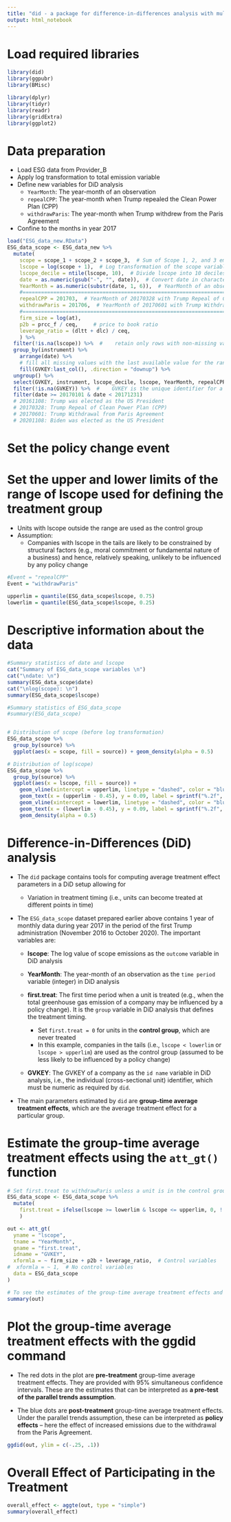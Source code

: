 ```yaml
---
title: "did - a package for difference-in-differences analysis with multiple time periods"
output: html_notebook
---
```



# Load required libraries

```r
library(did)
library(ggpubr)
library(BMisc)

library(dplyr)
library(tidyr)
library(readr)
library(gridExtra)
library(ggplot2) 
```


# Data preparation

- Load ESG data from Provider_B
- Apply log transformation to total emission variable
- Define new variables for DiD analysis
  - `YearMonth`: The year-month of an observation
  - `repealCPP`: The year-month when Trump repealed the Clean Power Plan (CPP)
  - `withdrawParis`: The year-month when Trump withdrew from the Paris Agreement
- Confine to the months in year 2017

```r

load("ESG_data_new.RData")
ESG_data_scope <- ESG_data_new %>% 
  mutate(
    scope = scope_1 + scope_2 + scope_3,  # Sum of Scope 1, 2, and 3 emissions
    lscope = log(scope + 1),  # Log transformation of the scope variable
    lscope_decile = ntile(lscope, 10),  # Divide lscope into 10 deciles for later analysis
    date = as.numeric(gsub("-", "", date)),  # Convert date in character type to numeric  
    YearMonth = as.numeric(substr(date, 1, 6)),  # YearMonth of an observation
    #========================================================================================
    repealCPP = 201703,  # YearMonth of 20170328 with Trump Repeal of Clean Power Plan (CPP)
    withdrawParis = 201706,  # YearMonth of 20170601 with Trump Withdrawal from Paris Agreement
    #========================================================================================
    firm_size = log(at),
    p2b = prcc_f / ceq,     # price to book ratio
    leverage_ratio = (dltt + dlc) / ceq,
    ) %>% 
  filter(!is.na(lscope)) %>%  #    retain only rows with non-missing values of lscope
  group_by(instrument) %>% 
    arrange(date) %>%
    # fill all missing values with the last available value for the range of columns GVKEY:last_col()
    fill(GVKEY:last_col(), .direction = "downup") %>%  
  ungroup() %>% 
  select(GVKEY, instrument, lscope_decile, lscope, YearMonth, repealCPP, withdrawParis, everything()) %>% 
  filter(!is.na(GVKEY)) %>%  #    GVKEY is the unique identifier for a company
  filter(date >= 20170101 & date < 20171231)  
  # 20161108: Trump was elected as the US President
  # 20170328: Trump Repeal of Clean Power Plan (CPP)
  # 20170601: Trump Withdrawal from Paris Agreement
  # 20201108: Biden was elected as the US President

```


# Set the policy change event
# Set the upper and lower limits of the range of lscope used for defining the treatment group

  - Units with lscope outside the range are used as the control group
  - Assumption: 
    - Companies with lscope in the tails are likely to be constrained by structural factors (e.g., moral commitment or fundamental nature of a business) and hence, relatively speaking, unlikely to be influenced by any policy change
    
```r

#Event = "repealCPP"
Event = "withdrawParis"

upperlim = quantile(ESG_data_scope$lscope, 0.75) 
lowerlim = quantile(ESG_data_scope$lscope, 0.25)

```


# Descriptive information about the data

```r

#Summary statistics of date and lscope
cat("Summary of ESG_data_scope variables \n")
cat("\ndate: \n")
summary(ESG_data_scope$date)
cat("\nlog(scope): \n")
summary(ESG_data_scope$lscope)

#Summary statistics of ESG_data_scope
#summary(ESG_data_scope)


# Distribution of scope (before log transformation)
ESG_data_scope %>% 
  group_by(source) %>% 
  ggplot(aes(x = scope, fill = source)) + geom_density(alpha = 0.5)

# Distribution of log(scope) 
ESG_data_scope %>% 
  group_by(source) %>% 
  ggplot(aes(x = lscope, fill = source)) + 
    geom_vline(xintercept = upperlim, linetype = "dashed", color = "blue") +
    geom_text(x = (upperlim - 0.45), y = 0.09, label = sprintf("%.2f", upperlim), color = "blue") + 
    geom_vline(xintercept = lowerlim, linetype = "dashed", color = "blue") +
    geom_text(x = (lowerlim - 0.45), y = 0.09, label = sprintf("%.2f", lowerlim), color = "blue") + 
    geom_density(alpha = 0.5)

```


# Difference-in-Differences (DiD) analysis

- The `did` package contains tools for computing average treatment effect parameters in a DiD setup allowing for

  - Variation in treatment timing (i.e., units can become treated at different points in time)

- The `ESG_data_scope` dataset prepared earlier above contains 1 year of monthly data during year 2017 in the period of the first Trump administration (November 2016 to October 2020). The important variables are: 

  - **lscope**: The log value of scope emissions as the `outcome` variable in DiD analysis
  
  - **YearMonth**: The year-month of an observation as the `time period` variable (integer) in DiD analysis
  
  - **first.treat**: The first time period when a unit is treated (e.g., when the total greenhouse gas emission of a company may be influenced by a policy change). It is the `group` variable in DiD analysis that defines the treatment timing. 
    - Set `first.treat = 0` for units in the **control group**, which are never treated
    - In this example, companies in the tails (i.e., `lscope < lowerlim` or `lscope > upperlim`) are used as the control group (assumed to be less likely to be influenced by a policy change)
  
  - **GVKEY**:  The GVKEY of a company as the `id name` variable in DiD analysis, i.e., the individual (cross-sectional unit) identifier, which must be numeric as required by `did`. 
  
- The main parameters estimated by `did` are **group-time average treatment effects**, which are the average treatment effect for a particular group. 


# Estimate the group-time average treatment effects using the `att_gt()` function

```r

# Set first.treat to withdrawParis unless a unit is in the control group (i.e., lscope in the tails) 
ESG_data_scope <- ESG_data_scope %>% 
  mutate(
    first.treat = ifelse(lscope >= lowerlim & lscope <= upperlim, 0, !!sym(Event))  # Define the first.treat variable
    )

out <- att_gt(
  yname = "lscope",
  tname = "YearMonth",
  gname = "first.treat",
  idname = "GVKEY",
  xformla = ~ firm_size + p2b + leverage_ratio,  # Control variables
#  xformla = ~ 1,  # No control variables
  data = ESG_data_scope     
)

# To see the estimates of the group-time average treatment effects and their standard errors
summary(out)

```


# Plot the group-time average treatment effects with the **ggdid** command

- The red dots in the plot are **pre-treatment** group-time average treatment effects. They are provided with 95\% simultaneous confidence intervals. These are the estimates that can be interpreted as **a pre-test of the parallel trends assumption**. 

- The blue dots are **post-treatment** group-time average treatment effects. Under the parallel trends assumption, these can be interpreted as **policy effects** -- here the effect of increased emissions due to the withdrawal from the Paris Agreement.

```r

ggdid(out, ylim = c(-.25, .1))

```


# Overall Effect of Participating in the Treatment

```r

overall_effect <- aggte(out, type = "simple")
summary(overall_effect)

```
